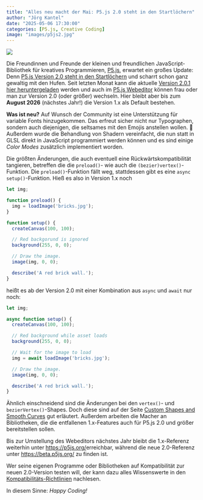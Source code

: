 ```yaml
---
title: "Alles neu macht der Mai: P5.js 2.0 steht in den Startlöchern"
author: "Jörg Kantel"
date: "2025-05-06 17:30:00"
categories: [P5.js, Creative Coding]
image: "images/p5js2.jpg"
---
```


[![](images/p5js2-b.jpg)](https://miro.medium.com/v2/resize:fit:720/format:webp/1*UmECPdBCqFrYecxHhXbImQ.png)

Die Freundinnen und Freunde der kleinen und freundlichen JavaScript-Bibliothek für kreatives Programmieren, [P5.js](http://cognitiones.kantel-chaos-team.de/programmierung/creativecoding/processing/p5js.html), erwartet ein großes Update: Denn [P5.js Version 2.0 steht in den Startlöchern](https://medium.com/processing-foundation/p5-js-2-0-you-are-here-f827f40519a7) und scharrt schon ganz gewaltig mit den Hufen. Seit letzten Monat kann die aktuelle [Version 2.0.1 hier heruntergeladen](https://github.com/processing/p5.js/releases/tag/v2.0.1) werden und auch im [P5.js Webeditor](https://editor.p5js.org/) können frau oder man zur Version 2.0 (oder größer) wechseln. Hier bleibt aber bis zum **August 2026** (nächstes Jahr!) die Version 1.x als Default bestehen.

**Was ist neu?** Auf Wunsch der Community ist eine Unterstützung für variable Fonts hinzugekommen. Das erfreut sicher nicht nur Typographen, sondern auch diejenigen, die seltsames mit den Emojis anstellen wollen.&nbsp;🥸 Außerdem wurde die Behandlung von Shadern vereinfacht, die nun statt in GLSL direkt in JavaScript programmiert werden können und es sind einige *Color Modes* zusätzlich implementiert worden.

Die größten Änderungen, die auch eventuell eine Rückwärtskompatibilität tangieren, betreffen die die `preload()`- wie auch die `(bezier)vertex()`-Funktion. Die `preload()`-Funktion fällt weg, stattdessen gibt es eine `async setup()`-Funktion. Hieß es also in Version 1.x noch

~~~javascript
let img;

function preload() {
  img = loadImage('bricks.jpg');
}

function setup() {
  createCanvas(100, 100);

  // Red backgorund is ignored
  background(255, 0, 0);

  // Draw the image.
  image(img, 0, 0);

  describe('A red brick wall.');
}
~~~

heißt es ab der Version 2.0 mit einer Kombination aus `async` und `await` nur noch:

~~~javascript
let img;

async function setup() {
  createCanvas(100, 100);

  // Red background while asset loads
  background(255, 0, 0);

  // Wait for the image to load
  img = await loadImage('bricks.jpg');

  // Draw the image.
  image(img, 0, 0);

  describe('A red brick wall.');
}
~~~

Ähnlich einschneidend sind die Änderungen bei den `vertex()`- und `bezierVertex()`-Shapes. Doch diese sind auf der Seite [Custom Shapes and Smooth Curves](https://p5js.org/tutorials/custom-shapes-and-smooth-curves/) gut erläutert. Außerdem arbeiten die Macher an Bibliotheken, die die entfallenen 1.x-Features auch für P5.js&nbsp;2.0 und größer bereitstellen sollen.

Bis zur Umstellung des Webeditors nächstes Jahr bleibt die 1.x-Referenz weiterhin unter [https://p5js.org/](https://p5js.org/)erreichbar, während die neue 2.0-Referenz unter [https://beta.p5js.org/](https://beta.p5js.org/) zu finden ist.

Wer seine eigenen Programme oder Bibliotheken auf Kompatibilität zur neuen 2.0-Version testen will, der kann dazu alles Wissenswerte in den [Kompatibilitäts-Richtlinien](https://github.com/processing/p5.js-compatibility) nachlesen.

In diesem Sinne: *Happy Coding!*